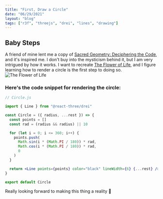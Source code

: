 ```yaml
---
title: "First, Draw a Circle"
date: "06/29/2021"
layout: "blog"
tags: ["r3f", "threejs", "drei", "lines", "drawing"]
---
```



<Box w="100%" h="400px" bg="gray.100" mb={4} borderRadius={4}>
  <Canvas shadowMap camera={{ position: [0, 0, 15], fov: 75 }}>
    <ambientLight intensity={1} />
    <Circle radius={8} />
    <OrbitControls />
  </Canvas>
</Box>

## Baby Steps

A friend of mine lent me a copy of [Sacred Geometry: Deciphering the Code](https://www.amazon.ca/Sacred-Geometry-Deciphering-Stephen-Skinner/dp/1402765827), and it's inspired me. I don't buy into the mysticism behind it, but I am very intrigued by how it works. I want to recreate [The Flower of Life](https://cdn.shopify.com/s/files/1/1226/1682/files/flower_of_life_large.png?v=1572056272), and I figure learning how to render a circle is the first step to doing so.
![The Flower of Life](https://cdn.shopify.com/s/files/1/1226/1682/files/flower_of_life_large.png?v=1572056272)

### Here's the code snippet for rendering the circle:

```jsx
// Circle.js

import { Line } from "@react-three/drei"

const Circle = ({ radius, ...rest }) => {
  const points = []
  const rad = (radius && radius) || 10

  for (let i = 0; i <= 360; i++) {
    points.push(
      Math.sin(i * (Math.PI / 180)) * rad,
      Math.cos(i * (Math.PI / 180)) * rad,
      0
    )
  }

  return <Line points={points} color="black" lineWidth={6} {...rest} />
}

export default Circle
```

Really looking forward to making this thing a reality 👀
